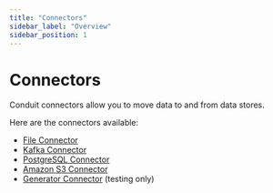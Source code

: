 ```yaml
---
title: "Connectors"
sidebar_label: "Overview"
sidebar_position: 1
---
```


# Connectors

Conduit connectors allow you to move data to and from data stores.

Here are the connectors available:

- [File Connector](/docs/connectors/file/overview)
- [Kafka Connector](/docs/connectors/kafka/overview)
- [PostgreSQL Connector](/docs/connectors/postgres/overview)
- [Amazon S3 Connector](/docs/connectors/amazon-s3/overview)
- [Generator Connector](/docs/connectors/generator/overview) (testing only)